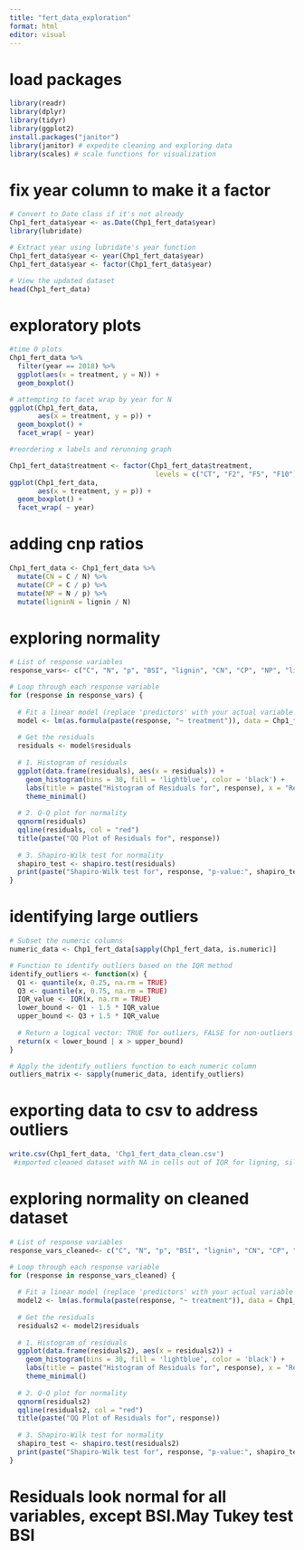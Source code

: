 ```yaml
---
title: "fert_data_exploration"
format: html
editor: visual
---
```


# load packages

```r
library(readr)
library(dplyr)
library(tidyr)
library(ggplot2)
install.packages("janitor")
library(janitor) # expedite cleaning and exploring data
library(scales) # scale functions for visualization
```

# fix year column to make it a factor

```r
# Convert to Date class if it's not already
Chp1_fert_data$year <- as.Date(Chp1_fert_data$year)
library(lubridate)

# Extract year using lubridate's year function
Chp1_fert_data$year <- year(Chp1_fert_data$year)
Chp1_fert_data$year <- factor(Chp1_fert_data$year)

# View the updated dataset
head(Chp1_fert_data)

```

# exploratory plots

```r
#time 0 plots
Chp1_fert_data %>%
  filter(year == 2018) %>%
  ggplot(aes(x = treatment, y = N)) + 
  geom_boxplot()

```

```r
# attempting to facet wrap by year for N
ggplot(Chp1_fert_data,
       aes(x = treatment, y = p)) + 
  geom_boxplot() +
  facet_wrap( ~ year)
```

```r
#reordering x labels and rerunning graph

Chp1_fert_data$treatment <- factor(Chp1_fert_data$treatment, 
                                    levels = c("CT", "F2", "F5", "F10"))
ggplot(Chp1_fert_data,
       aes(x = treatment, y = p)) + 
  geom_boxplot() +
  facet_wrap( ~ year)

```

# adding cnp ratios

```r
Chp1_fert_data <- Chp1_fert_data %>% 
  mutate(CN = C / N) %>%
  mutate(CP = C / p) %>%
  mutate(NP = N / p) %>%
  mutate(ligninN = lignin / N)
```

# exploring normality

```r
# List of response variables
response_vars<- c("C", "N", "p", "BSI", "lignin", "CN", "CP", "NP", "ligninN")

# Loop through each response variable
for (response in response_vars) {
  
  # Fit a linear model (replace 'predictors' with your actual variable names)
  model <- lm(as.formula(paste(response, "~ treatment")), data = Chp1_fert_data)
  
  # Get the residuals
  residuals <- model$residuals
  
  # 1. Histogram of residuals
  ggplot(data.frame(residuals), aes(x = residuals)) +
    geom_histogram(bins = 30, fill = 'lightblue', color = 'black') +
    labs(title = paste("Histogram of Residuals for", response), x = "Residuals", y = "Frequency") +
    theme_minimal() 
  
  # 2. Q-Q plot for normality
  qqnorm(residuals)
  qqline(residuals, col = "red")
  title(paste("QQ Plot of Residuals for", response))
  
  # 3. Shapiro-Wilk test for normality
  shapiro_test <- shapiro.test(residuals)
  print(paste("Shapiro-Wilk test for", response, "p-value:", shapiro_test$p.value))
}

```

# identifying large outliers

```r

# Subset the numeric columns
numeric_data <- Chp1_fert_data[sapply(Chp1_fert_data, is.numeric)]

# Function to identify outliers based on the IQR method
identify_outliers <- function(x) {
  Q1 <- quantile(x, 0.25, na.rm = TRUE)
  Q3 <- quantile(x, 0.75, na.rm = TRUE)
  IQR_value <- IQR(x, na.rm = TRUE)
  lower_bound <- Q1 - 1.5 * IQR_value
  upper_bound <- Q3 + 1.5 * IQR_value
  
  # Return a logical vector: TRUE for outliers, FALSE for non-outliers
  return(x < lower_bound | x > upper_bound)
}

# Apply the identify_outliers function to each numeric column
outliers_matrix <- sapply(numeric_data, identify_outliers)


```

# exporting data to csv to address outliers

```r
write.csv(Chp1_fert_data, 'Chp1_fert_data_clean.csv')
 #imported cleaned dataset with NA in cells out of IQR for ligning, silica, and associated ratios. These I believe were lab errors, not actual values
```

# exploring normality on cleaned dataset

```r
# List of response variables
response_vars_cleaned<- c("C", "N", "p", "BSI", "lignin", "CN", "CP", "NP", "ligninN")

# Loop through each response variable
for (response in response_vars_cleaned) {
  
  # Fit a linear model (replace 'predictors' with your actual variable names)
  model2 <- lm(as.formula(paste(response, "~ treatment")), data = Chp1_fert_data_clean)
  
  # Get the residuals
  residuals2 <- model2$residuals
  
  # 1. Histogram of residuals
  ggplot(data.frame(residuals2), aes(x = residuals2)) +
    geom_histogram(bins = 30, fill = 'lightblue', color = 'black') +
    labs(title = paste("Histogram of Residuals for", response), x = "Residuals", y = "Frequency") +
    theme_minimal() 
  
  # 2. Q-Q plot for normality
  qqnorm(residuals2)
  qqline(residuals2, col = "red")
  title(paste("QQ Plot of Residuals for", response))
  
  # 3. Shapiro-Wilk test for normality
  shapiro_test <- shapiro.test(residuals2)
  print(paste("Shapiro-Wilk test for", response, "p-value:", shapiro_test$p.value))
}
```

# Residuals look normal for all variables, except BSI.May Tukey test BSI
